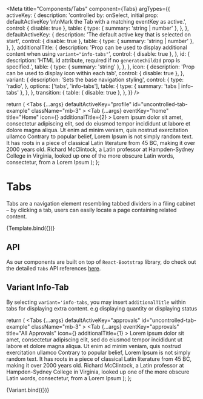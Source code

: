 
<Meta
  title="Components/Tabs"
  component={Tabs}
  argTypes={{
    activeKey: {
      description:
        'controlled by: onSelect, initial prop: defaultActiveKey \n\nMark the Tab with a matching eventKey as active.',
      control: { disable: true },
      table: {
        type: { summary: 'string | number' },
      },
    },
    defaultActiveKey: {
      description: 'The default active key that is selected on start',
      control: { disable: true },
      table: {
        type: { summary: 'string | number' },
      },
    },
    additionalTitle: {
      description:
        'Prop can be used to display additional content when using `variant="info-tabs"`',
      control: { disable: true },
    },
    id: {
      description:
        'HTML id attribute, required if no `generateChildId` prop is specified.',
      table: {
        type: { summary: 'string' },
      },
    },
    icon: {
      description: 'Prop can be used to display icon within each tab',
      control: { disable: true },
    },
    variant: {
      description: 'Sets the base navigation styling',
      control: {
        type: 'radio',
      },
      options: ['tabs', 'info-tabs'],
      table: {
        type: { summary: 'tabs | info-tabs' },
      },
    },
    transition: {
      table: { disable: true },
    },
  }}
/>

  return (
    <Tabs
      {...args}
      defaultActiveKey="profile"
      id="uncontrolled-tab-example"
      className="mb-3"
    >
      <Tab
        {...args}
        eventKey="home"
        title="Home"
        icon={<i className="bi bi-arrow-up-right-square"></i>}
        additionalTitle={2}
      >
        Lorem ipsum dolor sit amet, consectetur adipiscing elit, sed do eiusmod
        tempor incididunt ut labore et dolore magna aliqua. Ut enim ad minim
        veniam, quis nostrud exercitation ullamco
      </Tab>
      <Tab eventKey="profile" title="Profile">
        Contrary to popular belief, Lorem Ipsum is not simply random text. It
        has roots in a piece of classical Latin literature from 45 BC, making it
        over 2000 years old. Richard McClintock, a Latin professor at
        Hampden-Sydney College in Virginia, looked up one of the more obscure
        Latin words, consectetur, from a Lorem Ipsum
      </Tab>
      <Tab eventKey="contact" title="Contact" disabled></Tab>
    </Tabs>
  );
};

# Tabs

Tabs are a navigation element resembling tabbed dividers in a filing cabinet – by clicking a tab, users can easily locate a page containing related content.

<Canvas>
  <Story name="Default">{Template.bind({})}</Story>
</Canvas>

## API

<ArgsTable story="Default" />

As our components are built on top of `React-Bootstrap` library, do check out the detailed `Tabs` API references <a href="https://react-bootstrap.github.io/components/tabs/" target="_blank">here</a>.

## Variant Info-Tab

By selecting `variant='info-tabs`, you may insert `additionalTitle` within tabs for displaying extra content. e.g displaying quantity or displaying status

  return (
    <Tabs
      {...args}
      defaultActiveKey="approvals"
      id="uncontrolled-tab-example"
      className="mb-3"
    >
      <Tab
        {...args}
        eventKey="approvals"
        title="All Approvals"
        icon={<i className="bi bi-arrow-up-right-square"></i>}
        additionalTitle={1}
      >
        Lorem ipsum dolor sit amet, consectetur adipiscing elit, sed do eiusmod
        tempor incididunt ut labore et dolore magna aliqua. Ut enim ad minim
        veniam, quis nostrud exercitation ullamco
      </Tab>
      <Tab eventKey="pending" additionalTitle={1} title="Pending">
        Contrary to popular belief, Lorem Ipsum is not simply random text. It
        has roots in a piece of classical Latin literature from 45 BC, making it
        over 2000 years old. Richard McClintock, a Latin professor at
        Hampden-Sydney College in Virginia, looked up one of the more obscure
        Latin words, consectetur, from a Lorem Ipsum
      </Tab>
      <Tab
        eventKey="approved"
        title="Approved"
        additionalTitle={1}
        disabled
      ></Tab>
    </Tabs>
  );
};

<Canvas>
  <Story name="Variant Info-tabs">{Variant.bind({})}</Story>
</Canvas>
